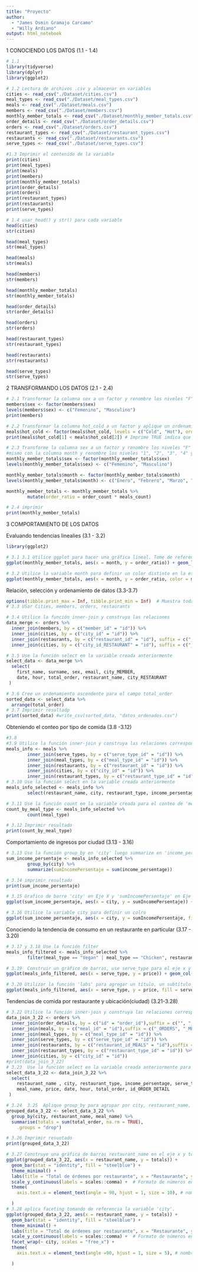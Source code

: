 ```yaml
---
title: "Proyecto"
author: 
  - "James Osmin Gramajo Carcamo"
  - "Willy Ardiano"
output: html_notebook
---
```


1 CONOCIENDO LOS DATOS (1.1 - 1.4)

```r
# 1.1
library(tidyverse)
library(dplyr)
library(ggplot2)

# 1.2 Lectura de archivos .csv y almacenar en variables
cities <- read_csv("./Dataset/cities.csv")
meal_types <- read_csv("./Dataset/meal_types.csv")
meals <- read_csv("./Dataset/meals.csv")
members <- read_csv("./Dataset/members.csv")
monthly_member_totals <- read_csv("./Dataset/monthly_member_totals.csv")
order_details <- read_csv("./Dataset/order_details.csv")
orders <- read_csv("./Dataset/orders.csv")
restaurant_types <- read_csv("./Dataset/restaurant_types.csv")
restaurants <- read_csv("./Dataset/restaurants.csv")
serve_types <- read_csv("./Dataset/serve_types.csv")

#1.3 Imprimir el contenido de la variable
print(cities)
print(meal_types)
print(meals)
print(members)
print(monthly_member_totals)
print(order_details)
print(orders)
print(restaurant_types)
print(restaurants)
print(serve_types)


```

```r

# 1.4 usar head() y str() para cada variable
head(cities)
str(cities)

head(meal_types)
str(meal_types)

head(meals)
str(meals)

head(members)
str(members)

head(monthly_member_totals)
str(monthly_member_totals)

head(order_details)
str(order_details)

head(orders)
str(orders)

head(restaurant_types)
str(restaurant_types)

head(restaurants)
str(restaurants)

head(serve_types)
str(serve_types)
```

2 TRANSFORMANDO LOS DATOS (2.1 - 2.4)

```r
# 2.1 Transformar la columna sex a un factor y renombre los niveles "F" y "M" por "Femenino" y "Masculino".
members$sex <- factor(members$sex)
levels(members$sex) <- c("Femenino", "Masculino")
print(members)

# 2.2 Transformar la columna hot_cold a un factor y aplique un ordenamiento donde "cold" es menor que "hot". 
meals$hot_cold <- factor(meals$hot_cold, levels = c("Cold", "Hot"), ordered = TRUE)
print(meals$hot_cold[1] < meals$hot_cold[2]) # Imprime TRUE imdica que COLD  es menor que HOT

# 2.3 Transforme la columna sex a un factor y renombre los niveles "F" y "M" por "Femenino" y "Masculino", haga lo 
#mismo con la columna month y renombre los niveles "1", "2", "3", "4" y "5" por "Enero", "Febrero", "Marzo", "Abril" y "Mayo"
monthly_member_totals$sex <- factor(monthly_member_totals$sex)
levels(monthly_member_totals$sex) <- c("Femenino", "Masculino")

monthly_member_totals$month <- factor(monthly_member_totals$month)
levels(monthly_member_totals$month) <- c("Enero", "Febrero", "Marzo", "Abril", "Mayo", "Junio")

monthly_member_totals <- monthly_member_totals %>%
        mutate(order_ratio = order_count * meals_count)

# 2.4 imprimir
print(monthly_member_totals)
```

3 COMPORTAMIENTO DE LOS DATOS

Evaluando tendencias linealies (3.1 - 3.2)
```r
library(ggplot2)

# 3.1 3.1 Utilice ggplot para hacer una gráfica lineal. Tome de referencia la variable creada en el inciso 2.3 (eje y) versus la variable month (eje x).
ggplot(monthly_member_totals, aes(x = month, y = order_ratio)) + geom_line()

# 3.2 Utilice la variable month para definir un color distinto en la estética de la gráfica.
ggplot(monthly_member_totals, aes(x = month, y = order_ratio, color = month)) + geom_line()
```

Relación, selección y ordenamiento de datos (3.3-3.7)

```r
options(tibble.print_max = Inf, tibble.print_min = Inf)  # Muestra todas las filas
# 3.3 USar Cities, members, orders, restaurants

# 3.4 Utilice la función inner-join y construya las relaciones 
data_merge <- orders %>%
  inner_join(members, by = c("member_id" = "id")) %>%
  inner_join(cities, by = c("city_id" = "id")) %>%
  inner_join(restaurants, by = c("restaurant_id" = "id"), suffix = c("_MEMBER", "_RESTAURANT"))  %>%
  inner_join(cities, by = c("city_id_RESTAURANT" = "id"), suffix = c("_MEMBER", "_RESTAURANT"))

# 3.5 Use la función select en la variable creada anteriormente 
select_data <- data_merge %>%
  select(
    first_name, surname, sex, email, city_MEMBER,
    date, hour, total_order, restaurant_name, city_RESTAURANT
 )

# 3.6 Cree un ordenamiento ascendente para el campo total_order
sorted_data <- select_data %>%
  arrange(total_order)
# 3.7 Imprimir resultadp
print(sorted_data) #write_csv(sorted_data, "datos_ordenados.csv")
```


Obteniendo el conteo por tipo de comida (3.8 -3.12)
```r
#3.8
#3.9 Utilice la función inner-join y construya las relaciones correspondientes, agregue sufijos
meals_info <- meals %>%
        inner_join(serve_types, by = c("serve_type_id" = "id")) %>%
        inner_join(meal_types, by = c("meal_type_id" = "id")) %>%
        inner_join(restaurants, by = c("restaurant_id" = "id")) %>%
        inner_join(cities, by = c("city_id" = "id")) %>%
        inner_join(restaurant_types, by = c("restaurant_type_id" = "id"))
# 3.10 Use la función select en la variable creada anteriormente 
meals_info_selected <- meals_info %>%
        select(restaurant_name, city, restaurant_type, income_persentage, serve_type, meal_type, meal_name, price)

# 3.11 Use la función count en la variable creada para el conteo de 'meal_type'
count_by_meal_type <- meals_info_selected %>%
        count(meal_type)

# 3.12 Imprimir resultado
print(count_by_meal_type)
```

Comportamiento de ingresos por ciudad (3.13 - 3.16)
```r
# 3.13 Use la función group_by en 'city' luego summarize en 'income_persentage'
sum_income_persentaje <- meals_info_selected %>%
        group_by(city) %>%
        summarize(sumIncomePersentaje = sum(income_persentage))

# 3.14 imprimir resultado
print(sum_income_persentaje)

# 3.15 Grafico de barre 'city' en Eje X y 'sumIncomePersentaje' en Eje Y
ggplot(sum_income_persentaje, aes(x = city, y = sumIncomePersentaje)) + geom_col()

# 3.16 Utilice la variable city para definir un colro
ggplot(sum_income_persentaje, aes(x = city, y = sumIncomePersentaje, fill = city)) + geom_col()
```

Conociendo la tendencia de consumo en un restaurante en particular (3.17 - 3.20)
```r
# 3.17 y 3.18 Use la función filter 
meals_info_filtered <- meals_info_selected %>%
        filter(meal_type == "Vegan" | meal_type == "Chicken", restaurant_name == "Restaurant 2", price > 30)

# 3.19  Construir un gráfico de barras, use serve_type para el eje x y price para el eje y. 
ggplot(meals_info_filtered, aes(x = serve_type, y = price)) + geom_col()

# 3.20 Utilizar la función 'labs' para agregar un título, un subtítulo y etiquetas al eje x y y
ggplot(meals_info_filtered, aes(x = serve_type, y = price, fill = serve_type)) + geom_col() + labs(x = "Tipo de plato", y = "Precio", title = "Grafica de comparacion", subtitle = "Tipo de plato VS Precio")
```

Tendencias de comida por restaurante y ubicación(ciudad) (3.21-3.28)
```r
# 3.22 Utilice la función inner-join y construya las relaciones correspondientes,
data_join_3_22 <- orders %>%
  inner_join(order_details, by = c("id" = "order_id"),suffix = c("", "_ORDER_DETAIL")) %>%
  inner_join(meals, by = c("meal_id" = "id"),suffix = c("_ORDERS", "_MEALS")) %>%
  inner_join(meal_types, by = c("meal_type_id" = "id")) %>%
  inner_join(serve_types, by = c("serve_type_id" = "id")) %>%
  inner_join(restaurants, by = c("restaurant_id_MEALS" = "id"),suffix = c("_ORDERS", "_MEALS")) %>%
  inner_join(restaurant_types, by = c("restaurant_type_id" = "id")) %>%
  inner_join(cities, by = c("city_id" = "id"))
#print(data_join_3_22) 
# 3.23  Use la función select en la variable creada anteriormente para presentar los siguientes campos
select_data_3_22 <- data_join_3_22 %>%
  select(
    restaurant_name , city, restaurant_type, income_persentage, serve_type, meal_type, 
    meal_name, price, date, hour, total_order, id_ORDER_DETAIL
 ) 

# 3.24  3.25  Aplique group_by para agrupar por city, restaurant_name, meal_name y luego summarise para obtener la #sumatoria de total_order y asigne la etiqueta totals
grouped_data_3_22 <- select_data_3_22 %>%
  group_by(city, restaurant_name, meal_name) %>%
  summarise(totals = sum(total_order, na.rm = TRUE),
    .groups = "drop")

# 3.26 Imprimir resuotado
print(grouped_data_3_22)

# 3.27 Construye una gráfica de barras restaurant_name en el eje x y totals en el eje y.
ggplot(grouped_data_3_22, aes(x = restaurant_name, y = totals)) +
  geom_bar(stat = "identity", fill = "steelblue") +
  theme_minimal() +
  labs(title = "Total de órdenes por restaurante", x = "Restaurante", y = "Total de órdenes") +
  scale_y_continuous(labels = scales::comma) +  # Formato de números en el eje Y
  theme(
    axis.text.x = element_text(angle = 90, hjust = 1, size = 10), # nombres a 90 grados

  )
# 3.28 aplica faceting tomando de referencia la variable 'city'.
ggplot(grouped_data_3_22, aes(x = restaurant_name, y = totals)) +
  geom_bar(stat = "identity", fill = "steelblue") +
  theme_minimal() +
  labs(title = "Total de órdenes por restaurante", x = "Restaurante", y = "Total de órdenes") +
  scale_y_continuous(labels = scales::comma) +  # Formato de números en el eje Y
  facet_wrap(~ city, scales = "free_x") +
  theme(
    axis.text.x = element_text(angle =90, hjust = 1, size = 5), # nombres a 90 grados

  )
```


